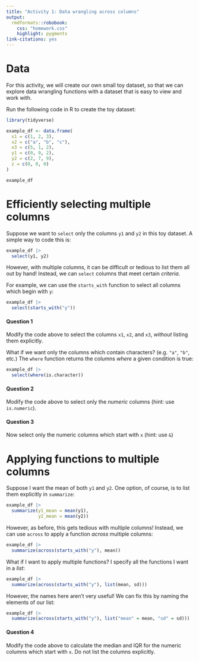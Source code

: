 ```yaml
---
title: "Activity 1: Data wrangling across columns"
output: 
  rmdformats::robobook:
    css: "homework.css"
    highlight: pygments
link-citations: yes
---
```


# Data

For this activity, we will create our own small toy dataset, so that we can explore data wrangling functions with a dataset that is easy to view and work with.

Run the following code in R to create the toy dataset:

```r
library(tidyverse)

example_df <- data.frame(
  x1 = c(1, 2, 3),
  x2 = c("a", "b", "c"),
  x3 = c(5, 1, 2),
  y1 = c(0, 9, 2),
  y2 = c(2, 7, 9),
  z = c(0, 0, 0)
)

example_df
```

# Efficiently selecting multiple columns

Suppose we want to `select` only the columns `y1` and `y2` in this toy dataset. A simple way to code this is:

```r
example_df |>
  select(y1, y2)
```

However, with multiple columns, it can be difficult or tedious to list them all out by hand! Instead, we can `select` columns that meet certain *criteria*.

For example, we can use the `starts_with` function to select all columns which begin with `y`:

```r
example_df |>
  select(starts_with("y"))
```


:::{.question}
#### Question 1
Modify the code above to select the columns `x1`, `x2`, and `x3`, *without* listing them explicitly.
:::

What if we want only the columns which contain characters? (e.g. `"a"`, `"b"`, etc.) The `where` function returns the columns *where* a given condition is true:

```r
example_df |>
  select(where(is.character))
```

:::{.question}
#### Question 2
Modify the code above to select only the *numeric* columns (hint: use `is.numeric`).
:::

:::{.question}
#### Question 3
Now select only the numeric columns which start with `x` (hint: use `&`)
:::

# Applying functions to multiple columns

Suppose I want the mean of both `y1` and `y2`. One option, of course, is to list them explicitly in `summarize`:

```r
example_df |>
  summarize(y1_mean = mean(y1),
            y2_mean = mean(y2))
```

However, as before, this gets tedious with multiple columns! Instead, we can use `across` to apply a function *across* multiple columns:

```r
example_df |>
  summarize(across(starts_with("y"), mean))
```

What if I want to apply multiple functions? I specify all the functions I want in a *list*:

```r
example_df |>
  summarize(across(starts_with("y"), list(mean, sd)))
```

However, the names here aren't very useful! We can fix this by naming the elements of our list:

```r
example_df |>
  summarize(across(starts_with("y"), list("mean" = mean, "sd" = sd)))
```

:::{.question}
#### Question 4
Modify the code above to calculate the median and IQR for the numeric columns which start with `x`. Do not list the columns explicitly.
:::
